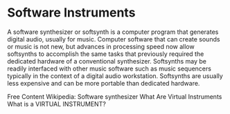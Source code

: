 # Software Instruments

A software synthesizer or softsynth is a computer program that generates digital audio, usually for music. Computer software that can create sounds or music is not new, but advances in processing speed now allow softsynths to accomplish the same tasks that previously required the dedicated hardware of a conventional synthesizer. Softsynths may be readily interfaced with other music software such as music sequencers typically in the context of a digital audio workstation. Softsynths are usually less expensive and can be more portable than dedicated hardware.

<ResourceGroupTitle>Free Content</ResourceGroupTitle>
<BadgeLink badgeText='Read' colorScheme='yellow' href='https://en.wikipedia.org/wiki/Software_synthesizer'>Wikipedia: Software synthesizer</BadgeLink>
<BadgeLink badgeText='Read' colorScheme='yellow' href='https://medium.com/pragmatic-sound/what-are-virtual-instruments-c762055ddf71'>What Are Virtual Instruments</BadgeLink>
<BadgeLink badgeText='Watch' href='https://www.youtube.com/watch?v=Ss-7ZtlHzi4'>What is a VIRTUAL INSTRUMENT?</BadgeLink>
